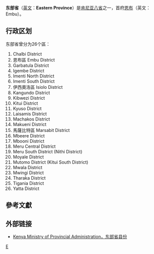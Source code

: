 {{Infobox settlement
|name        = 東部省
|native_name = 
|other_name  =
|nickname    = 
|motto       = 
|settlement_type=[[肯亞行政區劃|省]]
|image_skyline          =
|imagesize              = 
|image_caption          =
|image_flag             = 
|image_seal             = 
|image_shield           = 
|image_map              = Eastern in Kenya.svg
|mapsize                = 
|map_caption            = 在肯尼亞的位置
|coordinates            = {{coord|0|0|N|38|0|E|region:KN|display=inline,title}}
|subdivision_type       = 國家
|subdivision_name       = {{flag|Kenya}}
|subdivision_type1      = [[县_(肯尼亚)|县]]
|subdivision_name1      = 8個
|seat_type=首府
|seat=[[恩布|恩布]]
|government_type        = 
|leader_title           =
|leader_name            = 
|established_title      =  
|established_date       = 

|area_total_km2         = 140,698.6
|population_as_of       = 2009年
|population_total       = 5,668,123
|population_footnotes   = <ref>{{Cite web |url=http://www.knbs.or.ke/censuspopulation.php |title=Archived copy |access-date=2013-06-30 |archive-url=https://web.archive.org/web/20130729201945/http://www.knbs.or.ke/censuspopulation.php |archive-date=2013-07-29 |dead-url=yes }}</ref>
|population_density_km2 = auto

|timezone               =[[東非時間|EAT]]
|utc_offset             = +3

|elevation_m            = 
|elevation_ft           = 
|postal_code_type       =  
|postal_code            =
|area_code              =
|website                = 
|footnotes              = 
}}
'''东部省'''（[[英文|英文]]：'''Eastern Province'''）是[[肯尼亚|肯尼亚]][[肯尼亚行政区划|八省]]之一，首府[[恩布|恩布]]（英文：Embu）。

== 行政区划 ==
东部省曾分为26个區：
# Chalbi District
# 恩布區 Embu District
# Garbatula District
# Igembe District
# Imenti North District
# Imenti South District
# 伊西奧洛區 Isiolo District
# Kangundo District
# Kibwezi District
# Kitui District
# Kyuso District
# Laisamis District
# Machakos District
# Makueni District
# 馬薩比特區 Marsabit District
# Mbeere District
# Mbooni District
# Meru Central District
# Meru South District (Nithi District)
# Moyale District
# Mutomo District (Kitui South District)
# Mwala District
# Mwingi District
# Tharaka District
# Tigania District
# Yatta District

== 參考文獻 ==
{{reflist}}

== 外部链接 ==
* {{en}} [https://web.archive.org/web/20090307054927/http://www.provincialadministration.go.ke/detail.php?op=8003 Kenya Ministry of Provincial Administration，东部省县份]
{{Kenya-geo-stub}}
{{肯尼亚省份}}

[[Category:肯尼亚行政区划|E]]